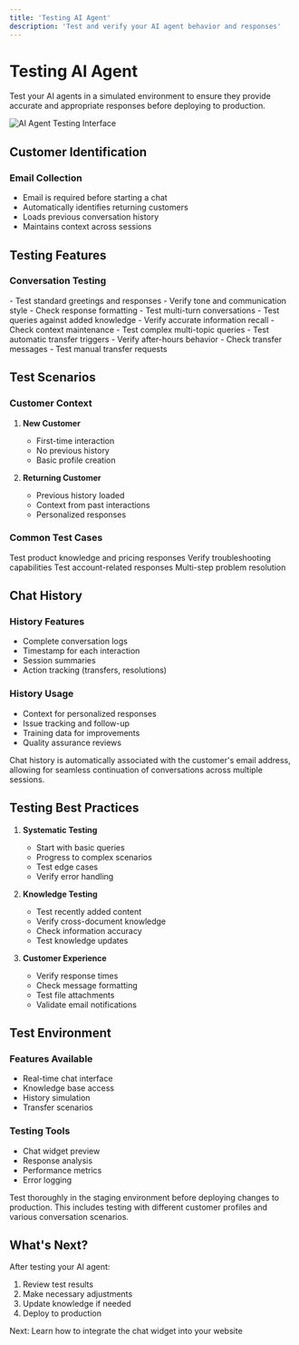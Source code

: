 ```yaml
---
title: 'Testing AI Agent'
description: 'Test and verify your AI agent behavior and responses'
---
```


# Testing AI Agent

Test your AI agents in a simulated environment to ensure they provide accurate and appropriate responses before deploying to production.

<Frame>
  <img src="/images/testing-agent.png" alt="AI Agent Testing Interface" />
</Frame>

## Customer Identification

### Email Collection
- Email is required before starting a chat
- Automatically identifies returning customers
- Loads previous conversation history
- Maintains context across sessions



## Testing Features

### Conversation Testing
<AccordionGroup>
  <Accordion title="Basic Interactions">
    - Test standard greetings and responses
    - Verify tone and communication style
    - Check response formatting
    - Test multi-turn conversations
  </Accordion>
  
  <Accordion title="Knowledge Retrieval">
    - Test queries against added knowledge
    - Verify accurate information recall
    - Check context maintenance
    - Test complex multi-topic queries
  </Accordion>
  
  <Accordion title="Human Handoff">
    - Test automatic transfer triggers
    - Verify after-hours behavior
    - Check transfer messages
    - Test manual transfer requests
  </Accordion>
</AccordionGroup>

## Test Scenarios

### Customer Context
1. **New Customer**
   - First-time interaction
   - No previous history
   - Basic profile creation

2. **Returning Customer**
   - Previous history loaded
   - Context from past interactions
   - Personalized responses

### Common Test Cases

<CardGroup cols={2}>
  <Card title="Product Inquiries" icon="box">
    Test product knowledge and pricing responses
  </Card>
  <Card title="Support Issues" icon="life-ring">
    Verify troubleshooting capabilities
  </Card>
  <Card title="Account Questions" icon="user">
    Test account-related responses
  </Card>
  <Card title="Complex Scenarios" icon="puzzle">
    Multi-step problem resolution
  </Card>
</CardGroup>

## Chat History

### History Features
- Complete conversation logs
- Timestamp for each interaction
- Session summaries
- Action tracking (transfers, resolutions)

### History Usage
- Context for personalized responses
- Issue tracking and follow-up
- Training data for improvements
- Quality assurance reviews

<Note>
Chat history is automatically associated with the customer's email address, allowing for seamless continuation of conversations across multiple sessions.
</Note>

## Testing Best Practices

1. **Systematic Testing**
   - Start with basic queries
   - Progress to complex scenarios
   - Test edge cases
   - Verify error handling

2. **Knowledge Testing**
   - Test recently added content
   - Verify cross-document knowledge
   - Check information accuracy
   - Test knowledge updates

3. **Customer Experience**
   - Verify response times
   - Check message formatting
   - Test file attachments
   - Validate email notifications

## Test Environment

### Features Available
- Real-time chat interface
- Knowledge base access
- History simulation
- Transfer scenarios

### Testing Tools
- Chat widget preview
- Response analysis
- Performance metrics
- Error logging

<Warning>
Test thoroughly in the staging environment before deploying changes to production. This includes testing with different customer profiles and various conversation scenarios.
</Warning>

## What's Next?

After testing your AI agent:

1. Review test results
2. Make necessary adjustments
3. Update knowledge if needed
4. Deploy to production

<Card title="Widget Integration" icon="code" href="/features/widget">
  Next: Learn how to integrate the chat widget into your website
</Card> 